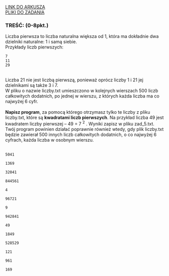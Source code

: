 
<div className="box_link"><a className="link  link_materials" target="_blank" href="https://cke.gov.pl/images/_EGZAMIN_MATURALNY_OD_2015/Arkusze_egzaminacyjne/2009/informatyka/PP_II.pdf">LINK DO ARKUSZA</a>
<br/>
<a className="link  link_materials" href="https://cke.gov.pl/images/_EGZAMIN_MATURALNY_OD_2015/Arkusze_egzaminacyjne/2009/informatyka/Dane_pp.rar"> PLIKI DO ZADANIA</a>

<br/>
</div>

### TREŚĆ: (0-8pkt.)
Liczba pierwsza to liczba naturalna większa od 1, która ma dokładnie dwa dzielniki naturalne:
1 i samą siebie. <br/>
Przykłady liczb pierwszych:

```
7
11
29
```
<br/>
Liczba 21 nie jest liczbą pierwszą, ponieważ oprócz liczby 1 i 21 jej dzielnikami są także
3 i 7.<br/>
W pliku o nazwie liczby.txt umieszczono w kolejnych wierszach 500 liczb całkowitych
dodatnich, po jednej w wierszu, z których każda liczba ma co najwyżej 6 cyfr. <br/><br/>
<b>Napisz program</b>, za pomocą którego otrzymasz tylko te liczby z pliku liczby.txt, które są 
<b> kwadratami liczb pierwszych</b>. Na przykład liczba 49 jest kwadratem liczby pierwszej – 
49 = 7 <sup>2</sup> . Wyniki zapisz w pliku zad_5.txt. Twój program powinien działać poprawnie
również wtedy, gdy plik liczby.txt będzie zawierał 500 innych liczb całkowitych
dodatnich, o co najwyżej 6 cyfrach, każda liczba w osobnym wierszu.

<br/>
<br/>
<Dropdown title="ODPOWIEDŹ">
<Code>
5041<br/>
1369<br/>
32041<br/>
844561<br/>
4<br/>
96721<br/>
9<br/>
942841<br/>
49<br/>
1849<br/>
528529<br/>
121<br/>
961<br/>
169 
</Code>
</Dropdown>

<br/><br/>
<Dropdown title="PRZYKŁADOWE ROZWIĄZANIE CAŁEGO ZADANIA">

</Dropdown>



